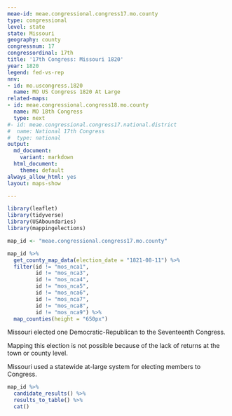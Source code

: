 ```yaml
---
meae-id: meae.congressional.congress17.mo.county
type: congressional
level: state
state: Missouri
geography: county
congressnum: 17
congressordinal: 17th
title: '17th Congress: Missouri 1820'
year: 1820
legend: fed-vs-rep
nnv:
- id: mo.uscongress.1820
  name: MO US Congress 1820 At Large
related-maps:
- id: meae.congressional.congress18.mo.county
  name: MO 18th Congress
  type: next
#- id: meae.congressional.congress17.national.district
#  name: National 17th Congress
#  type: national
output:
  md_document:
    variant: markdown
  html_document:
    theme: default
always_allow_html: yes
layout: maps-show

---
```


```r
library(leaflet)
library(tidyverse)
library(USAboundaries)
library(mappingelections)

map_id <- "meae.congressional.congress17.mo.county"
```

<div class="map">

```r
map_id %>%
  get_county_map_data(election_date = "1821-08-11") %>%
  filter(id != "mos_nca1",
         id != "mos_nca3",
         id != "mos_nca4",
         id != "mos_nca5",
         id != "mos_nca6",
         id != "mos_nca7",
         id != "mos_nca8",
         id != "mos_nca9") %>% 
  map_counties(height = "650px")
```

</div>

Missouri elected one Democratic-Republican to the Seventeenth Congress.

Mapping this election is not possible because of the lack of returns at the town or county level.

Missouri used a statewide at-large system for electing members to Congress. 

<div class="results-table">

```r
map_id %>%
  candidate_results() %>%
  results_to_table() %>%
  cat()
```

</div>
